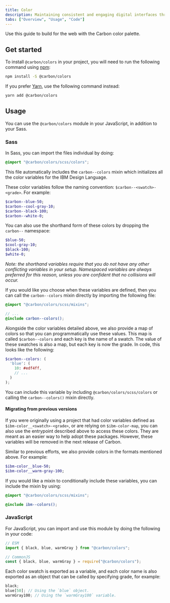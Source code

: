```yaml
---
title: Color
description: Maintaining consistent and engaging digital interfaces throughout IBM, whether applications or experiences, demands extended guidance around color usage.
tabs: ["Overview", "Usage", "Code"]
---
```


<PageDescription>

Use this guide to build for the web with the Carbon color palette.

</PageDescription>

## Get started

To install `@carbon/colors` in your project, you will need to run the following
command using [npm](https://www.npmjs.com/):

```bash
npm install -S @carbon/colors
```

If you prefer [Yarn](https://yarnpkg.com/en/), use the following command
instead:

```bash
yarn add @carbon/colors
```

## Usage

You can use the `@carbon/colors` module in your JavaScript, in addition to your
Sass.

### Sass

In Sass, you can import the files individual by doing:

```scss
@import "@carbon/colors/scss/colors";
```

This file automatically includes the `carbon--colors` mixin which initializes
all the color variables for the IBM Design Language.

These color variables follow the naming convention: `$carbon--<swatch>-<grade>`.
For example:

```scss
$carbon--blue-50;
$carbon--cool-gray-10;
$carbon--black-100;
$carbon--white-0;
```

You can also use the shorthand form of these colors by dropping the `carbon--`
namespace:

```scss
$blue-50;
$cool-gray-10;
$black-100;
$white-0;
```

_Note: the shorthand variables require that you do not have any other
conflicting variables in your setup. Namespaced variables are always preferred
for this reason, unless you are confident that no collisions will occur._

If you would like you choose when these variables are defined, then you can call
the `carbon--colors` mixin directly by importing the following file:

```scss
@import "@carbon/colors/scss/mixins";

// ...
@include carbon--colors();
```

Alongside the color variables detailed above, we also provide a map of colors so
that you can programmatically use these values. This map is called
`$carbon--colors` and each key is the name of a swatch. The value of these
swatches is also a map, but each key is now the grade. In code, this looks like
the following:

<!-- prettier-ignore-start -->

```scss
$carbon--colors: (
  'blue': (
    10: #edf4ff,
    // ...
  )
);
```

<!-- prettier-ignore-end -->

You can include this variable by including `@carbon/colors/scss/colors` or
calling the `carbon--colors()` mixin directly.

#### Migrating from previous versions

If you were originally using a project that had color variables defined as
`$ibm-color__<swatch>-<grade>`, or are relying on `$ibm-color-map`, you can also
use the entrypoint described above to access these colors. They are meant as an
easier way to help adopt these packages. However, these variables will be
removed in the next release of Carbon.

Similar to previous efforts, we also provide colors in the formats mentioned
above. For example:

```scss
$ibm-color__blue-50;
$ibm-color__warm-gray-100;
```

If you would like a mixin to conditionally include these variables, you can
include the mixin by using:

```scss
@import "@carbon/colors/scss/mixins";

@include ibm--colors();
```

### JavaScript

For JavaScript, you can import and use this module by doing the following in
your code:

```js
// ESM
import { black, blue, warmGray } from "@carbon/colors";

// CommonJS
const { black, blue, warmGray } = require("@carbon/colors");
```

Each color swatch is exported as a variable, and each color name is also
exported as an object that can be called by specifying grade, for example:

```js
black;
blue[50]; // Using the `blue` object.
warmGray100; // Using the `warmGray100` variable.
```
